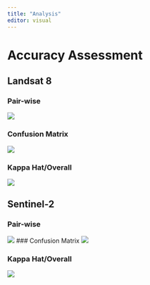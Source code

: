 ```yaml
---
title: "Analysis"
editor: visual
---
```


# Accuracy Assessment

## Landsat 8

### Pair-wise
![](images/l8_pairwise.jpg)

### Confusion Matrix
![](images/l8_confusion matrix.jpg)

### Kappa Hat/Overall
![](images/l8_kappa.jpg)

## Sentinel-2

### Pair-wise
![](images/s2_pairwise.jpg)
### Confusion Matrix
![](images/s2_confusionmatrix.jpg)

### Kappa Hat/Overall
![](images/s2_Kappa Matrix.jpg)
